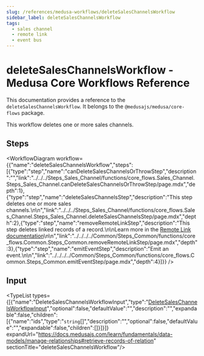 ```yaml
---
slug: /references/medusa-workflows/deleteSalesChannelsWorkflow
sidebar_label: deleteSalesChannelsWorkflow
tags:
  - sales channel
  - remote link
  - event bus
---
```



# deleteSalesChannelsWorkflow - Medusa Core Workflows Reference

This documentation provides a reference to the `deleteSalesChannelsWorkflow`. It belongs to the `@medusajs/medusa/core-flows` package.

This workflow deletes one or more sales channels.

## Steps

<WorkflowDiagram workflow={{"name":"deleteSalesChannelsWorkflow","steps":[{"type":"step","name":"canDeleteSalesChannelsOrThrowStep","description":"","link":"../../../Steps_Sales_Channel/functions/core_flows.Sales_Channel.Steps_Sales_Channel.canDeleteSalesChannelsOrThrowStep/page.mdx","depth":1},{"type":"step","name":"deleteSalesChannelsStep","description":"This step deletes one or more sales channels.\n\n","link":"../../../Steps_Sales_Channel/functions/core_flows.Sales_Channel.Steps_Sales_Channel.deleteSalesChannelsStep/page.mdx","depth":2},{"type":"step","name":"removeRemoteLinkStep","description":"This step deletes linked records of a record.\n\nLearn more in the [Remote Link documentation](https://docs.medusajs.com/learn/fundamentals/module-links/remote-link#cascade-delete-linked-records)\n\n","link":"../../../../Common/Steps_Common/functions/core_flows.Common.Steps_Common.removeRemoteLinkStep/page.mdx","depth":3},{"type":"step","name":"emitEventStep","description":"Emit an event.\n\n","link":"../../../../Common/Steps_Common/functions/core_flows.Common.Steps_Common.emitEventStep/page.mdx","depth":4}]}} />

## Input

<TypeList types={[{"name":"DeleteSalesChannelsWorkflowInput","type":"[DeleteSalesChannelsWorkflowInput](../../../../types/core_flows.DeleteSalesChannelsWorkflowInput/page.mdx)","optional":false,"defaultValue":"","description":"","expandable":false,"children":[{"name":"ids","type":"`string`[]","description":"","optional":false,"defaultValue":"","expandable":false,"children":[]}]}]} expandUrl="https://docs.medusajs.com/learn/fundamentals/data-models/manage-relationships#retrieve-records-of-relation" sectionTitle="deleteSalesChannelsWorkflow"/>
